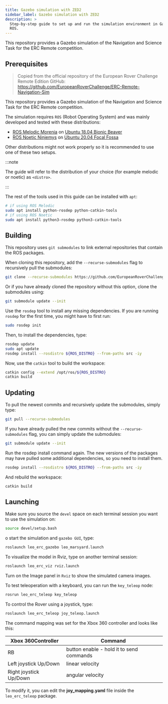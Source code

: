 ```yaml
---
title: Gazebo simulation with ZED2
sidebar_label: Gazebo simulation with ZED2
description: >
  Step-by-step guide to set up and run the simulation environment in Gazebo with
  ROS.
---
```


This repository provides a Gazebo simulation of the Navigation and Science Task
for the ERC Remote competition.

## Prerequisites

<LinkButton
  to="/docs/leo-rover/guides/install-ros-on-usb"
  title="Install ROS on a bootable USB drive"
/>
<LinkButton
  to="/docs/leo-rover/advanced-guides/install-ros-on-your-computer"
  title="Install ROS on your computer"
/>

> Copied from the official repository of the European Rover Challenge Remote
> Edition GitHub:
> https://github.com/EuropeanRoverChallenge/ERC-Remote-Navigation-Sim

This repository provides a Gazebo simulation of the Navigation and Science Task
for the ERC Remote competition.

The simulation requires `ROS` (Robot Operating System) and was mainly developed
and tested with these distributions:

- [ROS Melodic Morenia](http://wiki.ros.org/melodic/Installation/) on
  [Ubuntu 18.04 Bionic Beaver](https://releases.ubuntu.com/18.04/)
- [ROS Noetic Ninjemys](http://wiki.ros.org/noetic/Installation/) on
  [Ubuntu 20.04 Focal Fossa](https://releases.ubuntu.com/20.04/)

Other distributions might not work properly so it is recommended to use one of
these two setups.

:::note

The guide will refer to the distribution of your choice (for example melodic or
noetic) as `<distro>`.

:::

The rest of the tools used in this guide can be installed with `apt`:

```bash
# if using ROS Melodic
sudo apt install python-rosdep python-catkin-tools
# if using ROS Noetic
sudo apt install python3-rosdep python3-catkin-tools
```

<ImageZoom
  loading="eager"
  src="/img/docs_images/leo-rover/integrations/gazebo-zed2/leo-rover-gazebo.webp"
  alt="Leo Rover model in Gazebo"
  width="1024"
  height="740"
/>

## Building

This repository uses `git submodules` to link external repositories that contain
the ROS packages.

When cloning this repository, add the `--recurse-submodules` flag to recursively
pull the submodules:

```bash
git clone --recurse-submodules https://github.com/EuropeanRoverChallenge/ERC-Remote-Navigation-Sim.git
```

Or if you have already cloned the repository without this option, clone the
submodules using:

```bash
git submodule update --init
```

Use the `rosdep` tool to install any missing dependencies. If you are running
`rosdep` for the first time, you might have to first run:

```bash
sudo rosdep init
```

Then, to install the dependencies, type:

```bash
rosdep update
sudo apt update
rosdep install --rosdistro ${ROS_DISTRO} --from-paths src -iy
```

Now, use the `catkin` tool to build the workspace:

```bash
catkin config --extend /opt/ros/${ROS_DISTRO}
catkin build
```

## Updating

To pull the newest commits and recursively update the submodules, simply type:

```bash
git pull --recurse-submodules
```

If you have already pulled the new commits without the `--recurse-submodules`
flag, you can simply update the submodules:

```bash
git submodule update --init
```

Run the rosdep install command again. The new versions of the packages may have
pulled some additional dependencies, so you need to install them.

```bash
rosdep install --rosdistro ${ROS_DISTRO} --from-paths src -iy
```

And rebuild the workspace:

```bash
catkin build
```

## Launching

Make sure you source the `devel` space on each terminal session you want to use
the simulation on:

```bash
source devel/setup.bash
```

o start the simulation and `gazebo GUI`, type:

```bash
roslaunch leo_erc_gazebo leo_marsyard.launch
```

To visualize the model in Rviz, type on another terminal session:

```bash
roslaunch leo_erc_viz rviz.launch
```

Turn on the Image panel in `Rviz` to show the simulated camera images.

To test teleoperation with a keyboard, you can run the `key_teleop` node:

```bash
rosrun leo_erc_teleop key_teleop
```

To control the Rover using a joystick, type:

```bash
roslaunch leo_erc_teleop joy_teleop.launch
```

The command mapping was set for the Xbox 360 controller and looks like this:

| Xbox 360Controller     | Command                                  |
| ---------------------- | ---------------------------------------- |
| RB                     | button enable - hold it to send commands |
| Left joystick Up/Down  | linear velocity                          |
| Right joystick Up/Down | angular velocity                         |

To modify it, you can edit the **joy_mapping.yaml** file inside the
`leo_erc_teleop` package.
